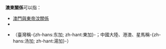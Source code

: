 {{NoteTA|G1=地名}}

'''澳東關係'''可以指：

* [[澳門與東帝汶關係|澳門與東帝汶關係]]
* {{link-en|澳洲－東帝汶關係|Australia–East Timor relations}}
* {{link-en|澳洲－湯加關係|Australia–Tonga relation}}（臺灣稱-{zh-hans:东加; zh-hant:東加}-；中國大陸、港澳、星馬稱-{zh-hans:汤加; zh-hant:湯加}-）

{{disambig|cat=四字消歧義}}
